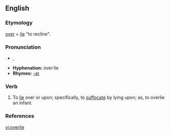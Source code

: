 ==English==

===Etymology===
[[over]] + [[lie#Etymology 1|lie]] "to recline".

===Pronunciation===
*{{IPA|/ˌoʊvɚˈlaɪ/}}, {{SAMPA|/%oUv@`"laI/}}
*'''Hyphenation:''' over·lie
*'''Rhymes:''' [[Rhymes:English:-aɪ|-aɪ]]

===Verb===
{{irregverb|'''to overlie'''|'''[[overlies]]'''|'''[[overlay]]'''|'''[[overlain]]'''|'''[[overlying]]'''}}

# To [[lie]] over or upon; specifically, to [[suffocate]] by lying upon; as, to overlie an infant.

===References===
{{R:Century 1911}}
{{R:Webster 1913}}

[[vi:overlie]]